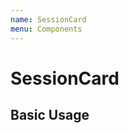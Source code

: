 ```yaml
---
name: SessionCard
menu: Components
---
```



<GlobalStyles />

# SessionCard

<Props of={SessionCard} />

## Basic Usage

<Playground>
  <SessionCard
    group="Gr 1- Kids"
    topic="FreeFight"
    content="Treten und schlagen aus allen Lagen"
    tags={["treten", "schlagen"]}
  />
</Playground>
